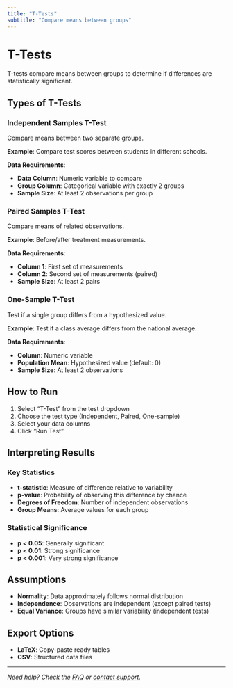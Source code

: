 ```yaml
---
title: "T-Tests"
subtitle: "Compare means between groups"
---
```


# T-Tests

T-tests compare means between groups to determine if differences are statistically significant.

## Types of T-Tests

### Independent Samples T-Test
Compare means between two separate groups.

**Example**: Compare test scores between students in different schools.

**Data Requirements**:

- **Data Column**: Numeric variable to compare
- **Group Column**: Categorical variable with exactly 2 groups
- **Sample Size**: At least 2 observations per group

### Paired Samples T-Test
Compare means of related observations.

**Example**: Before/after treatment measurements.

**Data Requirements**:

- **Column 1**: First set of measurements
- **Column 2**: Second set of measurements (paired)
- **Sample Size**: At least 2 pairs

### One-Sample T-Test
Test if a single group differs from a hypothesized value.

**Example**: Test if a class average differs from the national average.

**Data Requirements**:

- **Column**: Numeric variable
- **Population Mean**: Hypothesized value (default: 0)
- **Sample Size**: At least 2 observations

## How to Run

1. Select "T-Test" from the test dropdown
2. Choose the test type (Independent, Paired, One-sample)
3. Select your data columns
4. Click "Run Test"

## Interpreting Results

### Key Statistics

- **t-statistic**: Measure of difference relative to variability
- **p-value**: Probability of observing this difference by chance
- **Degrees of Freedom**: Number of independent observations
- **Group Means**: Average values for each group

### Statistical Significance

- **p < 0.05**: Generally significant
- **p < 0.01**: Strong significance
- **p < 0.001**: Very strong significance

## Assumptions

- **Normality**: Data approximately follows normal distribution
- **Independence**: Observations are independent (except paired tests)
- **Equal Variance**: Groups have similar variability (independent tests)

## Export Options

- **LaTeX**: Copy-paste ready tables
- **CSV**: Structured data files

---

*Need help? Check the [FAQ](../help/faq.qmd) or [contact support](https://statisticskit.com).* 